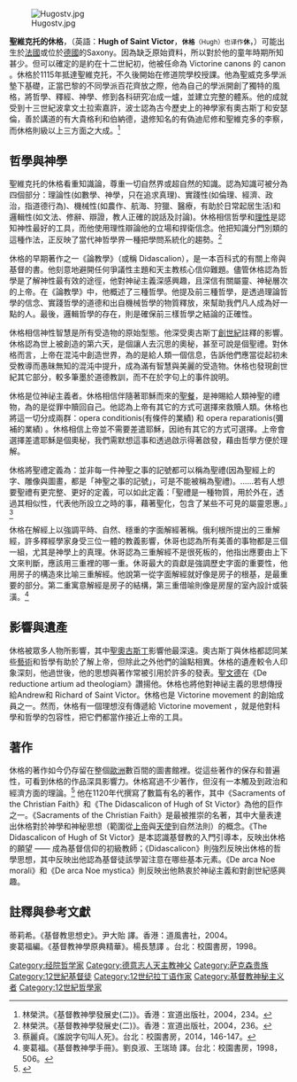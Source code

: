 {{RoughTranslation}}

[[File:Hugostv.jpg|thumb]]

'''聖維克托的休格'''，（英語：'''Hugh of Saint Victor'''，<small>'''休格'''（Hugh）也译作'''休'''</small>，{{bd|1096年||1141年|11月2日|catIdx=C成}}）可能出生於[[法國|法國]]或位於[[德國|德國]]的Saxony。因為缺乏原始資料，所以對於他的童年時期所知甚少。但可以確定的是約在十二世紀初，他被任命為 Victorine canons 的 canon 。休格於1115年抵達聖維克托，不久後開始在修道院學校授課。他為聖威克多學派墊下基礎，正當巴黎的不同學派百花齊放之際，他為自己的學派開創了獨特的風格，將哲學、釋經、神學、修到各科研究冶成一爐，並建立完整的體系。他的成就受到十三世紀波拿文土拉索嘉許，波士認為古今歷史上的神學家有奧古斯丁和安瑟倫，善於講道的有大貴格利和伯納德，退修知名的有偽迪尼修和聖維克多的李察，而休格則級以上三方面之大成。<ref>林榮洪。《基督教神學發展史(二)》。香港：宣道出版社，2004，234。</ref>

== 哲學與神學 ==
聖維克托的休格看重知識論，尊重一切自然界或超自然的知識。認為知識可被分為四個部分：理論性(如數學、神學，只在追求真理)、實踐性(如倫理、經濟、政治，指道德行為)、機械性(如農作、航海、狩獵、醫療，有助於日常起居生活)和邏輯性(如文法、修辭、辯證，教人正確的說話及討論)。休格相信哲學和[[理性主義|理性]]是認知神性最好的工具，而他使用理性辯論他的立場和捍衛信念。他把知識分門別類的這種作法，正反映了當代神哲學界一種把學問系統化的趨勢。<ref>林榮洪。《基督教神學發展史(二)》。香港：宣道出版社，2004，236。</ref>

休格的早期著作之一《論教學》（或稱 Didascalion），是一本百科式的有關上帝與基督的書。他刻意地避開任何爭議性主題和天主教核心信仰難題。儘管休格認為哲學是了解神性最有效的途徑，他對神祕主義深感興趣，且深信有關屬靈、神秘層次的上帝。在《論教學》中，他概述了三種哲學。他提及前三種哲學，是透過理論哲學的信念、實踐哲學的道德和出自機械哲學的物質釋放，來幫助我們凡人成為好一點的人。最後，邏輯哲學的存在，則是確保前三樣哲學之結論的正確性。

休格相信神性智慧是所有受造物的原始型態。他深受奧古斯丁[[創世紀|創世紀]]註釋的影響。休格認為世上被創造的第六天，是個讓人去沉思的奧秘，甚至可說是個聖禮。對休格而言，上帝在混沌中創造世界，為的是給人類一個信息，告訴他們應當從起初未受教導而愚昧無知的混沌中提升，成為滿有智慧與美麗的受造物。休格也發現創世紀其它部分，較多筆墨於道德教訓，而不在於字句上的事件說明。

休格是位神祕主義者。休格相信伴隨著耶穌而來的[[聖餐|聖餐]]，是神賜給人類神聖的禮物，為的是從罪中贖回自己。他認為上帝有其它的方式可選擇來救贖人類。休格也將這一切分成兩群：opera conditionis(有條件的業績) 和 opera reparationis(彌補的業績) 。休格相信上帝並不需要差遣耶穌，因祂有其它的方式可選擇。上帝會選擇差遣耶穌是個奧秘，我們需默想這事和透過啟示得著啟發，藉由哲學方便於理解。

休格將聖禮定義為：並非每一件神聖之事的記號都可以稱為聖禮(因為聖經上的字、雕像與圖畫，都是「神聖之事的記號」，可是不能被稱為聖禮)。......若有人想要聖禮有更完整、更好的定義，可以如此定義：「聖禮是一種物質，用於外在，透過其相似性，代表他所設立之時的事，藉著聖化，包含了某些不可見的屬靈恩惠。」<ref>蔡麗貞。《誰說字句叫人死》。台北：校園書房，2014，146-147。</ref>

休格在解經上以強調平時、自然、穩重的字面解經著稱。俄利根所提出的三重解經，許多釋經學家身受三位一體的教義影響，休哥也認為所有美善的事物都是三個一組，尤其是神學上的真理。休哥認為三重解經不是很死板的，他指出應要由上下文來判斷，應該用三重裡的哪一重。休哥最大的貢獻是強調歷史字面的重要性，他用房子的構造來比喻三重解經。他說第一從字面解經就好像是房子的根基，是最重要的部分。第二重寓意解經是房子的結構，第三重借喻則像是房屋的室內設計或裝潢。<ref>麥葛福。《基督教神學手冊》。劉良淑、王瑞琦 譯。台北：校園書房，1998，506。</ref>

== 影響與遺產 ==
休格被眾多人物所影響，其中[[聖奧古斯丁|聖奧古斯丁]]影響他最深遠。奧古斯丁與休格都認同某些[[藝術|藝術]]和哲學有助於了解上帝，但除此之外他們的論點相異。休格的遺產較令人印象深刻，他過世後，他的思想與著作常被引用於許多的發表。[[聖文德|聖文德]]在《De reductione artium ad theologiam》讚揚他。休格也將他對神祕主義的思想傳授給Andrew和 Richard of Saint Victor。休格也是 Victorine movement 的創始成員之一。然而，休格有一個理想沒有傳遞給 Victorine movement ，就是他對科學和哲學的包容性，把它們都當作接近上帝的工具。

== 著作 ==
休格的著作如今仍存留在整個[[歐洲|歐洲]]數百間的圖書館裡。從這些著作的保存和普遍性，可看到休格的作品深具影響力。休格寫過不少著作，但沒有一本觸及到政治和經濟方面的理論。<ref>{{cite web |url=http://www.acton.org/pub/religion-liberty/volume-2-number-1/hugh-st-victor |title=存档副本 |accessdate=2011-06-07 |deadurl=yes |archiveurl=https://web.archive.org/web/20120730222839/http://www.acton.org/pub/religion-liberty/volume-2-number-1/hugh-st-victor |archivedate=2012-07-30 }}</ref>
他在1120年代撰寫了數篇有名的著作，其中《Sacraments of the Christian Faith》和《The Didascalicon of Hugh of St Victor》為他的巨作之一。《Sacraments of the Christian Faith》是最被推崇的名著，其中大量表達出休格對於神學和神秘思想（範圍從[[上帝|上帝]]與[[天使|天使]]到自然法則）的概念。《The Didascalicon of Hugh of St Victor》是本認識基督教的入門引導本，反映出休格的願望 —— 成為基督信仰的初級教師；《Didascalicon》則強烈反映出休格的哲學思想，其中反映出他認為基督徒該學習注意在哪些基本元素。《De arca Noe morali》和《De arca Noe mystica》則反映出他熱衷於神祕主義和對創世紀感興趣。

== 註釋與參考文獻 ==
<references />
蒂莉希。《基督教思想史》。尹大貽 譯。香港：道風書社，2004。
<br />麥葛福編。《基督教神學原典精華》。楊長慧譯 。台北：校園書房，1998。
{{Authority control}}
[[Category:经院哲学家|Category:经院哲学家]]
[[Category:德意志人天主教神父|Category:德意志人天主教神父]]
[[Category:萨克森贵族|Category:萨克森贵族]]
[[Category:12世紀基督徒|Category:12世紀基督徒]]
[[Category:12世纪拉丁语作家|Category:12世纪拉丁语作家]]
[[Category:基督教神秘主义者|Category:基督教神秘主义者]]
[[Category:12世紀哲學家|Category:12世紀哲學家]]